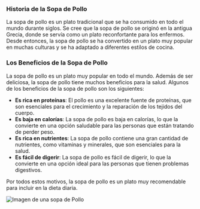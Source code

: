 ### Historia de la Sopa de Pollo

La sopa de pollo es un plato tradicional que se ha consumido en todo el mundo durante siglos.
Se cree que la sopa de pollo se originó en la antigua Grecia, donde se servía como un plato reconfortante para los enfermos.
Desde entonces, la sopa de pollo se ha convertido en un plato muy popular en muchas culturas y se ha adaptado a diferentes estilos de cocina.

### Los Beneficios de la Sopa de Pollo

La sopa de pollo es un plato muy popular en todo el mundo. 
Además de ser deliciosa, la sopa de pollo tiene muchos beneficios para la salud.
Algunos de los beneficios de la sopa de pollo son los siguientes:

- **Es rica en proteínas**: El pollo es una excelente fuente de proteínas, que son esenciales para el crecimiento y la reparación de los tejidos del cuerpo.
- **Es baja en calorías**: La sopa de pollo es baja en calorías, lo que la convierte en una opción saludable para las personas que están tratando de perder peso.
- **Es rica en nutrientes**: La sopa de pollo contiene una gran cantidad de nutrientes, como vitaminas y minerales, que son esenciales para la salud.
- **Es fácil de digerir**: La sopa de pollo es fácil de digerir, lo que la convierte en una opción ideal para las personas que tienen problemas digestivos.

Por todos estos motivos, la sopa de pollo es un plato muy recomendable para incluir en la dieta diaria.

<div class="bleed">
    <img src="/images/sopa-de-pollo.jpg" alt="Imagen de una sopa de Pollo" />
</div>
